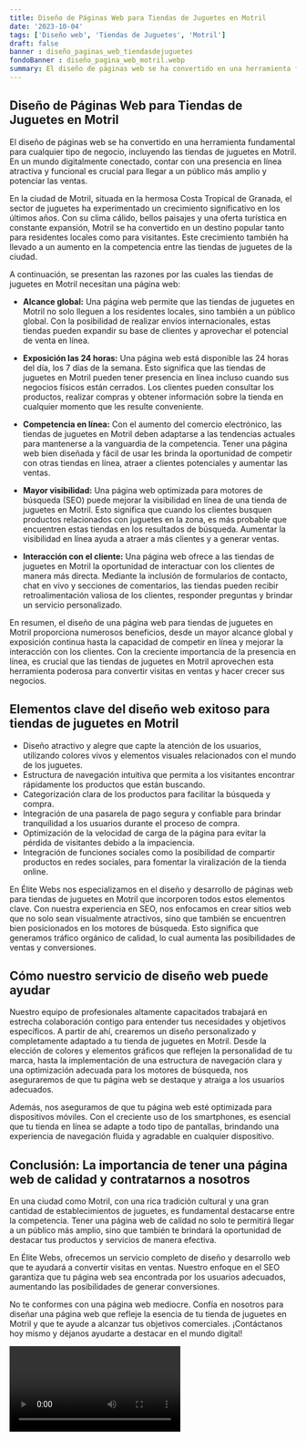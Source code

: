 ```yaml
---
title: Diseño de Páginas Web para Tiendas de Juguetes en Motril
date: '2023-10-04'
tags: ['Diseño web', 'Tiendas de Juguetes', 'Motril']
draft: false
banner : diseño_paginas_web_tiendasdejuguetes
fondoBanner : diseño_pagina_web_motril.webp
summary: El diseño de páginas web se ha convertido en una herramienta fundamental para cualquier tipo de negocio, incluyendo las tiendas de juguetes en Motril. En un mundo digitalmente conectado, contar con una presencia en línea atractiva y funcional es crucial para llegar a un público más amplio y potenciar las ventas. 
---
```


## Diseño de Páginas Web para Tiendas de Juguetes en Motril

El diseño de páginas web se ha convertido en una herramienta fundamental para cualquier tipo de negocio, incluyendo las tiendas de juguetes en Motril. En un mundo digitalmente conectado, contar con una presencia en línea atractiva y funcional es crucial para llegar a un público más amplio y potenciar las ventas. 

En la ciudad de Motril, situada en la hermosa Costa Tropical de Granada, el sector de juguetes ha experimentado un crecimiento significativo en los últimos años. Con su clima cálido, bellos paisajes y una oferta turística en constante expansión, Motril se ha convertido en un destino popular tanto para residentes locales como para visitantes. Este crecimiento también ha llevado a un aumento en la competencia entre las tiendas de juguetes de la ciudad.

A continuación, se presentan las razones por las cuales las tiendas de juguetes en Motril necesitan una página web:

* **Alcance global:** Una página web permite que las tiendas de juguetes en Motril no solo lleguen a los residentes locales, sino también a un público global. Con la posibilidad de realizar envíos internacionales, estas tiendas pueden expandir su base de clientes y aprovechar el potencial de venta en línea.

* **Exposición las 24 horas:** Una página web está disponible las 24 horas del día, los 7 días de la semana. Esto significa que las tiendas de juguetes en Motril pueden tener presencia en línea incluso cuando sus negocios físicos están cerrados. Los clientes pueden consultar los productos, realizar compras y obtener información sobre la tienda en cualquier momento que les resulte conveniente.

* **Competencia en línea:** Con el aumento del comercio electrónico, las tiendas de juguetes en Motril deben adaptarse a las tendencias actuales para mantenerse a la vanguardia de la competencia. Tener una página web bien diseñada y fácil de usar les brinda la oportunidad de competir con otras tiendas en línea, atraer a clientes potenciales y aumentar las ventas.

* **Mayor visibilidad:** Una página web optimizada para motores de búsqueda (SEO) puede mejorar la visibilidad en línea de una tienda de juguetes en Motril. Esto significa que cuando los clientes busquen productos relacionados con juguetes en la zona, es más probable que encuentren estas tiendas en los resultados de búsqueda. Aumentar la visibilidad en línea ayuda a atraer a más clientes y a generar ventas.

* **Interacción con el cliente:** Una página web ofrece a las tiendas de juguetes en Motril la oportunidad de interactuar con los clientes de manera más directa. Mediante la inclusión de formularios de contacto, chat en vivo y secciones de comentarios, las tiendas pueden recibir retroalimentación valiosa de los clientes, responder preguntas y brindar un servicio personalizado.

En resumen, el diseño de una página web para tiendas de juguetes en Motril proporciona numerosos beneficios, desde un mayor alcance global y exposición continua hasta la capacidad de competir en línea y mejorar la interacción con los clientes. Con la creciente importancia de la presencia en línea, es crucial que las tiendas de juguetes en Motril aprovechen esta herramienta poderosa para convertir visitas en ventas y hacer crecer sus negocios.

<GifSeo />

<Cta />

## Elementos clave del diseño web exitoso para tiendas de juguetes en Motril

- Diseño atractivo y alegre que capte la atención de los usuarios, utilizando colores vivos y elementos visuales relacionados con el mundo de los juguetes.
- Estructura de navegación intuitiva que permita a los visitantes encontrar rápidamente los productos que están buscando.
- Categorización clara de los productos para facilitar la búsqueda y compra.
- Integración de una pasarela de pago segura y confiable para brindar tranquilidad a los usuarios durante el proceso de compra.
- Optimización de la velocidad de carga de la página para evitar la pérdida de visitantes debido a la impaciencia.
- Integración de funciones sociales como la posibilidad de compartir productos en redes sociales, para fomentar la viralización de la tienda online.

En Élite Webs nos especializamos en el diseño y desarrollo de páginas web para tiendas de juguetes en Motril que incorporen todos estos elementos clave. Con nuestra experiencia en SEO, nos enfocamos en crear sitios web que no solo sean visualmente atractivos, sino que también se encuentren bien posicionados en los motores de búsqueda. Esto significa que generamos tráfico orgánico de calidad, lo cual aumenta las posibilidades de ventas y conversiones.

## Cómo nuestro servicio de diseño web puede ayudar

Nuestro equipo de profesionales altamente capacitados trabajará en estrecha colaboración contigo para entender tus necesidades y objetivos específicos. A partir de ahí, crearemos un diseño personalizado y completamente adaptado a tu tienda de juguetes en Motril. Desde la elección de colores y elementos gráficos que reflejen la personalidad de tu marca, hasta la implementación de una estructura de navegación clara y una optimización adecuada para los motores de búsqueda, nos aseguraremos de que tu página web se destaque y atraiga a los usuarios adecuados.

Además, nos aseguramos de que tu página web esté optimizada para dispositivos móviles. Con el creciente uso de los smartphones, es esencial que tu tienda en línea se adapte a todo tipo de pantallas, brindando una experiencia de navegación fluida y agradable en cualquier dispositivo.

## Conclusión: La importancia de tener una página web de calidad y contratarnos a nosotros

En una ciudad como Motril, con una rica tradición cultural y una gran cantidad de establecimientos de juguetes, es fundamental destacarse entre la competencia. Tener una página web de calidad no solo te permitirá llegar a un público más amplio, sino que también te brindará la oportunidad de destacar tus productos y servicios de manera efectiva.

En Élite Webs, ofrecemos un servicio completo de diseño y desarrollo web que te ayudará a convertir visitas en ventas. Nuestro enfoque en el SEO garantiza que tu página web sea encontrada por los usuarios adecuados, aumentando las posibilidades de generar conversiones.

No te conformes con una página web mediocre. Confía en nosotros para diseñar una página web que refleje la esencia de tu tienda de juguetes en Motril y que te ayude a alcanzar tus objetivos comerciales. ¡Contáctanos hoy mismo y déjanos ayudarte a destacar en el mundo digital!

<Video />

<CtaBot job='Tiendas de Juguetes' city='Motril'/>

<Gmaps query='Motril+españa+maps' />